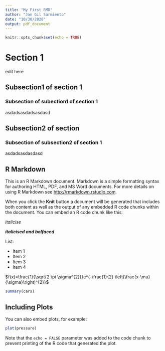 ```yaml
---
title: "My First RMD"
author: "Jan Gil Sarmiento"
date: "10/30/2020"
output: pdf_document
---
```


```r
knitr::opts_chunk$set(echo = TRUE)
```

# Section 1

edit here

## Subsection1 of section 1

### Subsection of subection1 of section 1

asdadsasdadsasdasd

## Subsection2 of section

### Subsection of subsection2 of section 1

asdadsasdasdasd

## R Markdown

This is an R Markdown document. Markdown is a simple formatting syntax for authoring HTML, PDF, and MS Word documents. For more details on using R Markdown see <http://rmarkdown.rstudio.com>.

When you click the **Knit** button a document will be generated that includes both content as well as the output of any embedded R code chunks within the document. You can embed an R code chunk like this:

*italicise* 

***italicised and bolfaced***

List:

- Item 1  
- Item 2  
- Item 3  
- Item 4  

$f(x)=\frac{1}{\sqrt{2 \pi \sigma^{2}}}e^{-\frac{1}{2} \left(\frac{x-\mu}{\sigma}\right)^{2}}$

\textcolor{red}{this text is coloured red}



```r
summary(cars)
```

## Including Plots

You can also embed plots, for example:

```r
plot(pressure)
```

Note that the `echo = FALSE` parameter was added to the code chunk to prevent printing of the R code that generated the plot.
